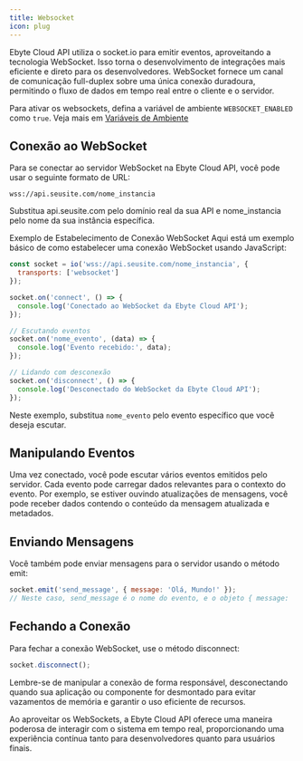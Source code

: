 ```yaml
---
title: Websocket
icon: plug
---
```


Ebyte Cloud API utiliza o socket.io para emitir eventos, aproveitando a tecnologia WebSocket. Isso torna o desenvolvimento de integrações mais eficiente e direto para os desenvolvedores. WebSocket fornece um canal de comunicação full-duplex sobre uma única conexão duradoura, permitindo o fluxo de dados em tempo real entre o cliente e o servidor.

<Info>Para ativar os websockets, defina a variável de ambiente `WEBSOCKET_ENABLED` como `true`. Veja mais em [Variáveis de Ambiente](/pt/env)</Info>

## Conexão ao WebSocket

Para se conectar ao servidor WebSocket na Ebyte Cloud API, você pode usar o seguinte formato de URL:
~~~
wss://api.seusite.com/nome_instancia
~~~

Substitua api.seusite.com pelo domínio real da sua API e nome_instancia pelo nome da sua instância específica.

Exemplo de Estabelecimento de Conexão WebSocket Aqui está um exemplo básico de como estabelecer uma conexão WebSocket usando JavaScript:

~~~ JavaScript
const socket = io('wss://api.seusite.com/nome_instancia', {
  transports: ['websocket']
});

socket.on('connect', () => {
  console.log('Conectado ao WebSocket da Ebyte Cloud API');
});

// Escutando eventos
socket.on('nome_evento', (data) => {
  console.log('Evento recebido:', data);
});

// Lidando com desconexão
socket.on('disconnect', () => {
  console.log('Desconectado do WebSocket da Ebyte Cloud API');
});
~~~

Neste exemplo, substitua `nome_evento` pelo evento específico que você deseja escutar.

## Manipulando Eventos

Uma vez conectado, você pode escutar vários eventos emitidos pelo servidor. Cada evento pode carregar dados relevantes para o contexto do evento. Por exemplo, se estiver ouvindo atualizações de mensagens, você pode receber dados contendo o conteúdo da mensagem atualizada e metadados.


## Enviando Mensagens

Você também pode enviar mensagens para o servidor usando o método emit:

~~~ javascript
socket.emit('send_message', { message: 'Olá, Mundo!' });
// Neste caso, send_message é o nome do evento, e o objeto { message: 'Olá, Mundo!' } é os dados sendo enviados.
~~~


## Fechando a Conexão

Para fechar a conexão WebSocket, use o método disconnect:

~~~ javascript
socket.disconnect();
~~~

Lembre-se de manipular a conexão de forma responsável, desconectando quando sua aplicação ou componente for desmontado para evitar vazamentos de memória e garantir o uso eficiente de recursos.

Ao aproveitar os WebSockets, a Ebyte Cloud API oferece uma maneira poderosa de interagir com o sistema em tempo real, proporcionando uma experiência contínua tanto para desenvolvedores quanto para usuários finais.
